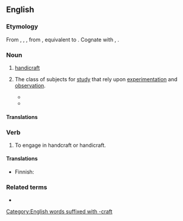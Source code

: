 ==English==

===Etymology===
From {{inh|en|enm|handcrafte}}, {{m|enm|handecraft}}, {{m|enm|hond-craft}}, from {{inh|en|ang|handcræft}}, equivalent to {{compound|en|hand|craft}}. Cognate with {{cog|nl|handkracht}}, {{cog|de|Handkraft}}.

===Noun===
{{en-noun}}

# [[handicraft]]
# {{lb|en|obsolete}} The class of subjects for [[study]] that rely upon [[experimentation]] and [[observation]].
#* {{quote-book|en|year=1895|title=Proceedings of the Annual Convention - Issues 8-12  |author=National Association of State Universities and Land-Grant Colleges  |page=78 |ISBN= |passage=These are, in redecraft, the English language and literature, mathematics, psychology; in '''handcraft''', the physical sciences, physics, chemistry, biology; with regular and ample laboratory work in each. }}
#* {{quote-book|en|year=1897|title=A Study in Black and White |author=Daniel Coit Gilman  |page=8 |ISBN= |passage=Accordingly, that institution or school is best which enforces habits of order, attention, obedience, discrimination, memory ; which then secures skill in '''handcraft''' and redecraft, and likewise shows how these habits and this skill may be applied in useful avocations. }}

====Translations====
{{trans-see|handicraft}}

===Verb===
{{en-verb}}

# To engage in handcraft or handicraft.

====Translations====
{{trans-top|to engage in handcraft or handicraft}}
* Finnish: {{t|fi|[[tehdä]] [[käsityö|käsityötä]]}}
{{trans-mid}}
{{trans-bottom}}

===Related terms===
* {{l|en|handcrafter}}

[[Category:English words suffixed with -craft]]